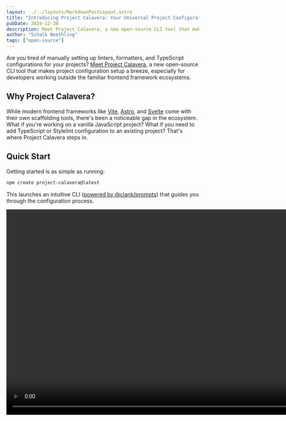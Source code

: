 ```yaml
---
layout: ../../layouts/MarkdownPostLayout.astro
title: "Introducing Project Calavera: Your Universal Project Configuration Assistant"
pubDate: 2024-12-30
description: Meet Project Calavera, a new open-source CLI tool that makes project configuration setup a breeze, especially for developers working outside the familiar framework ecosystems.
author: "Schalk Neethling"
tags: ["open-source"]
---
```



Are you tired of manually setting up linters, formatters, and TypeScript configurations for your projects? [Meet Project Calavera](https://github.com/schalkneethling/create-project-calavera), a new open-source CLI tool that makes project configuration setup a breeze, especially for developers working outside the familiar frontend framework ecosystems.

## Why Project Calavera?

While modern frontend frameworks like [Vite](https://vite.dev/), [Astro](https://astro.build/), and [Svelte](https://svelte.dev/) come with their own scaffolding tools, there's been a noticeable gap in the ecosystem. What if you're working on a vanilla JavaScript project? What if you need to add TypeScript or Stylelint configuration to an existing project? That's where Project Calavera steps in.

## Quick Start

Getting started is as simple as running:

```bash
npm create project-calavera@latest
```

This launches an intuitive CLI ([powered by @clank/prompts](https://github.com/bombshell-dev/clack)) that guides you through the configuration process.

<Video videoSrc="calavera/calavera.mp4" width="1074" />

## Features That Make Life Easier

Project Calavera currently supports setting up:

- [EditorConfig](https://editorconfig.org/) for consistent coding styles
- [Prettier](https://prettier.io/) (with prettierignore) for code formatting
- [ESLint](https://eslint.org/) for code quality
- [TypeScript](https://www.typescriptlang.org/) configurations (both for bundled and unbundled projects)
- [StyleLint](https://stylelint.io/) for CSS linting

What sets Calavera apart is its intelligent configuration handling:

- Automatic dependency installation via npm
- Smart integration between tools (like Prettier + ESLint compatibility)
- TypeScript-aware ESLint configuration with [typed linting](https://typescript-eslint.io/blog/typed-linting)
- Pre-configured npm scripts for immediate use
- Seamless integration with popular code editors

## Smart Configuration Management

One of Calavera's most powerful features is its non-destructive update approach. For example, TypeScript configurations are structured with future updates in mind:

- Base configurations are stored in `./project-calavera/tsconfig.json`
- Your project's `tsconfig.json` extends this base configuration
- This allows you to customize your settings while still receiving updates

Similar functionality for ESLint and StyleLint is coming soon, making Calavera a tool that grows with your project.

## Community-Driven Development

Project Calavera is more than just a tool—it's an opportunity to collaborate on best practices for project configuration. By working together, we can define and maintain optimal configurations that benefit everyone.

The project is open source and welcomes:

- Contributions
- Feature suggestions
- Bug reports
- Configuration improvements

## Get Started Today

Project Calavera v0.1.1 "Jack Skellington" is now available on GitHub at [https://github.com/schalkneethling/create-project-calavera](https://github.com/schalkneethling/create-project-calavera). While comprehensive documentation for each "skeleton" is in progress, you can explore the source code to see exactly what configurations will be added to your projects.

As someone who's been using Calavera for several weeks now, I can attest to the time it saves and the consistency it brings to project setup. I'm excited to share this tool with the community and look forward to seeing how it evolves with your feedback and contributions.

Give Project Calavera a try and let me know how it helps streamline your development workflow!
